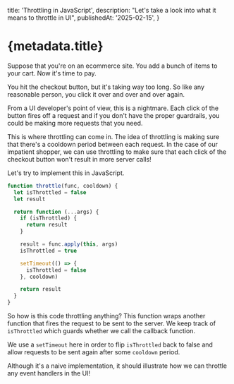   title: 'Throttling in JavaScript',
  description: "Let's take a look into what it means to throttle in UI",
  publishedAt: '2025-02-15',
}

# {metadata.title}

Suppose that you're on an ecommerce site. You add a bunch of items to
your cart. Now it's time to pay.

You hit the checkout button, but it's taking way too long. So like
any reasonable person, you click it over and over and over again.

From a UI developer's point of view, this is a nightmare.
Each click of the button fires off a request and if you don't
have the proper guardrails, you could be making more requests that you need.

This is where throttling can come in. The idea of throttling is making sure
that there's a cooldown period between each request. In the case
of our impatient shopper, we can use throttling to make sure that each
click of the checkout button won't result in more server calls!

Let's try to implement this in JavaScript.

```js
function throttle(func, cooldown) {
  let isThrottled = false
  let result

  return function (...args) {
    if (isThrottled) {
      return result
    }

    result = func.apply(this, args)
    isThrottled = true

    setTimeout(() => {
      isThrottled = false
    }, cooldown)

    return result
  }
}
```

So how is this code throttling anything? This function wraps another function
that fires the request to be sent to the server. We keep track of `isThrottled`
which guards whether we call the callback function.

We use a `setTimeout` here in order to flip `isThrottled` back to false and
allow requests to be sent again after some `cooldown` period.

Although it's a naive implementation, it should illustrate how we can throttle
any event handlers in the UI!
